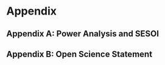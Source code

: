 \newpage

# Appendix

## Appendix A: Power Analysis and SESOI

## Appendix B: Open Science Statement
